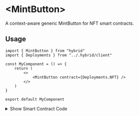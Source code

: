 # \<MintButton\>

A context-aware generic MintButton for NFT smart contracts.

## Usage

```tsx
import { MintButton } from "hybrid"
import { Deployments } from "../.hybrid/client"

const MyComponent = () => {
	return (
		<>
			<MintButton contract={Deployments.NFT} />
		</>
	)
}

export default MyComponent
```

<details>
	<summary className="cursor-pointer p-2">Show Smart Contract Code</summary>
	```solidity
// SPDX-License-Identifier: UNLICENSED
pragma solidity ^0.8.13;

import "erc721a/contracts/ERC721A.sol"

contract NFT is ERC721A {
constructor() ERC721A("My NFT", "NFT") {}

    	function _startTokenId() internal pure override returns (uint256) {
    		return 1;
    	}

    	function mint(uint256 quantity) external payable {
    		_mint(msg.sender, quantity);
    	}

}

```
</details>


<Demo>
	<MintButton contract={Deployments.NFT} />
</Demo>

## Component Props


<PropList
	values={[
		{
			name: "className",
			type: "string",
			desc: "html class (optional)"
		},
		{
			name: "contract",
			type: "DeployedContract",
			desc: "Deployed contract details, imported from hybrid Deployments object"
		},
		{
			name: "amount",
			type: "number",
			desc: "amount of tokens to mint (default 1)"
		},
	]}
/>
```
